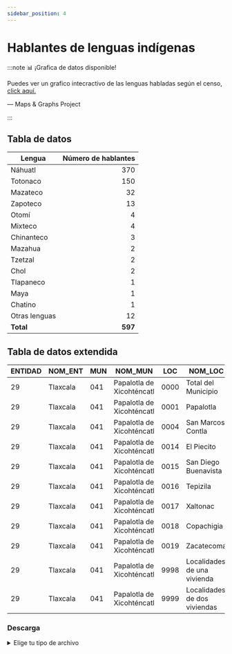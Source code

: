 ```yaml
---
sidebar_position: 4
---
```

# Hablantes de lenguas indígenas


:::note 📊 ¡Grafica de datos disponible!

Puedes ver un grafico intecractivo de las lenguas habladas según el censo, [click aquí.](https://maps.estanteria.impossiblebox.com.mx/lenguas)

—  Maps & Graphs Project

:::

## Tabla de datos

| Lengua | Número de hablantes |
| --- | ---: |
| Náhuatl | 370 |
| Totonaco | 150 |
| Mazateco | 32 |
| Zapoteco | 13 |
| Otomí | 4 |
| Mixteco | 4 |
| Chinanteco | 3 |
| Mazahua | 2 |
| Tzetzal | 2 |
| Chol | 2 |
| Tlapaneco | 1 |
| Maya | 1 |
| Chatino | 1 |
| Otras lenguas | 12 |
| **Total** | **597** |

## Tabla de datos extendida
|ENTIDAD|NOM_ENT |MUN|NOM_MUN                  |LOC |NOM_LOC                     |P3YM_HLI|P3YM_HLI_F|P3YM_HLI_M|P3HLINHE|P3HLINHE_F|P3HLINHE_M|P3HLI_HE|P3HLI_HE_F|P3HLI_HE_M|P5_HLI|P5_HLI_NHE|P5_HLI_HE|PHOG_IND|POB_AFRO|POB_AFRO_F|POB_AFRO_M|
|-------|--------|---|-------------------------|----|----------------------------|--------|----------|----------|--------|----------|----------|--------|----------|----------|------|----------|---------|--------|--------|----------|----------|
|29     |Tlaxcala|041|Papalotla de Xicohténcatl|0000|Total del Municipio         |602     |311       |291       |6       |4         |2         |586     |302       |284       |597   |6         |581      |1643    |231     |115       |116       |
|29     |Tlaxcala|041|Papalotla de Xicohténcatl|0001|Papalotla                   |542     |280       |262       |6       |4         |2         |528     |272       |256       |537   |6         |523      |1441    |214     |111       |103       |
|29     |Tlaxcala|041|Papalotla de Xicohténcatl|0004|San Marcos Contla           |59      |30        |29        |0       |0         |0         |57      |29        |28        |59    |0         |57       |198     |17      |4         |13        |
|29     |Tlaxcala|041|Papalotla de Xicohténcatl|0014|El Piecito                  |*       |*         |*         |*       |*         |*         |*       |*         |*         |*     |*         |*        |*       |*       |*         |*         |
|29     |Tlaxcala|041|Papalotla de Xicohténcatl|0015|San Diego Buenavista        |0       |0         |0         |0       |0         |0         |0       |0         |0         |0     |0         |0        |0       |0       |0         |0         |
|29     |Tlaxcala|041|Papalotla de Xicohténcatl|0016|Tepizila                    |*       |*         |*         |*       |*         |*         |*       |*         |*         |*     |*         |*        |*       |*       |*         |*         |
|29     |Tlaxcala|041|Papalotla de Xicohténcatl|0017|Xaltonac                    |0       |0         |0         |0       |0         |0         |0       |0         |0         |0     |0         |0        |0       |0       |0         |0         |
|29     |Tlaxcala|041|Papalotla de Xicohténcatl|0018|Copachigia                  |*       |*         |*         |*       |*         |*         |*       |*         |*         |*     |*         |*        |*       |*       |*         |*         |
|29     |Tlaxcala|041|Papalotla de Xicohténcatl|0019|Zacatecoma                  |*       |*         |*         |*       |*         |*         |*       |*         |*         |*     |*         |*        |*       |*       |*         |*         |
|29     |Tlaxcala|041|Papalotla de Xicohténcatl|9998|Localidades de una vivienda |1       |1         |0         |0       |0         |0         |1       |1         |0         |1     |0         |1        |4       |0       |0         |0         |
|29     |Tlaxcala|041|Papalotla de Xicohténcatl|9999|Localidades de dos viviendas|*       |*         |*         |*       |*         |*         |*       |*         |*         |*     |*         |*        |*       |*       |*         |*         |



### Descarga
<details>
  <summary>Elige tu tipo de archivo</summary>
    <div>
        <a href="https://estanteriadigitalpapalotla.s3.us-east-2.amazonaws.com/EstanteriaDigitalDePapalotla/Mapas+y+recursos+gr%C3%A1ficos/Censo+de+Poblacion/Bases+de+datos/Lenguas-indigenas.csv"> 📥 Hablantes de lenguas indígenas (CSV)</a>
        </div>      
</details>

